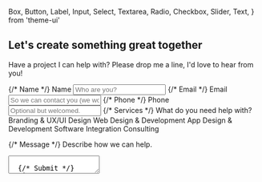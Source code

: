   Box,
  Button,
  Label,
  Input,
  Select,
  Textarea,
  Radio,
  Checkbox,
  Slider,
  Text,
} from 'theme-ui'

<!-- Page Content -->
## Let's create something great together

Have a project I can help with? Please drop me a line, I'd love to hear from you!

<!-- A little help for the Netlify bots if you're not using a SSG -->
<form name="contact" netlify netlify-honeypot="bot-field" hidden>
  <input type="text" name="name" />
  <input type="text" name="phone" />
  <input type="email" name="email" />
  <input name='service-uxui' />
  <input name='service-web' />
  <input name='service-app' />
  <input name='service-consulting' />
  <textarea name="message"></textarea>
</form>

<!-- Netlify Form -->
<form
  name="contact"
  method="post"
>
  {/* Name */}
  <Label htmlFor='name'>Name</Label>
  <Input type="text" name="name" placeholder="Who are you?" required mb={3} />
  {/* Email */}
  <Label htmlFor='email'>Email</Label>
  <Input
    name="email"
    aria-describedby="email"
    label="Email"
    type="email"
    placeholder="So we can contact you (we won't aadd you to any lists)."
    required
    mb={3}
  />
  {/* Phone */}
  <Label htmlFor='phone'>Phone</Label>
  <Input
    name="phone"
    aria-describedby="phone"
    label="Phone"
    type="text"
    placeholder="Optional but welcomed."
    mb={3}
  />
  {/* Services */}
  <Text sx={{fontSize: 1, fontWeight: 'bold'}}>What do you need help with?</Text>
  <Box  mb={3}>
    <Label>
      <Checkbox name='service-uxui' />Branding & UX/UI Design
    </Label>
    <Label>
      <Checkbox name='service-web' />Web Design & Development
    </Label>
    <Label>
      <Checkbox name='service-app' />App Design & Development
    </Label>
    <Label>
      <Checkbox name='service-consulting' />Software Integration Consulting
    </Label>
  </Box>
  
  {/* Message */}
  <Label htmlFor='message'>Describe how we can help.</Label>
  <Textarea name="message" required mb={3}/>
  
  {/* Submit */}
  <input type="hidden" name="form-name" value="contact" />
  <Button type='submit' mr={2}>Send</Button>
</form>